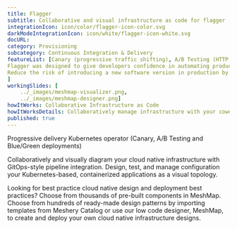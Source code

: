 ---
title: Flagger  
subtitle: Collaborative and visual infrastructure as code for flagger
integrationIcon: icon/color/flagger-icon-color.svg
darkModeIntegrationIcon: icon/white/flagger-icon-white.svg
docURL: 
category: Provisioning
subcategory: Continuous Integration & Delivery
featureList: [Canary (progressive traffic shifting), A/B Testing (HTTP headers and cookies traffic routing), Blue/Green (traffic switching and mirroring),
Flagger was designed to give developers confidence in automating production releases with progressive delivery techniques.,
Reduce the risk of introducing a new software version in production by gradually shifting traffic to the new version while measuring metrics like HTTP/gRPC request success rate and latency.
]
workingSlides: [
    ../_images/meshmap-visualizer.png,
    ../_images/meshmap-designer.png]
howItWorks: Collaborative Infrastructure as Code
howItWorksDetails: Collaboratively manage infrastructure with your coworkers synchronously sharing the same designs.
published: true
---
<p>
    Progressive delivery Kubernetes operator (Canary, A/B Testing and Blue/Green deployments)
</p>
<p>
    Collaboratively and visually diagram your cloud native infrastructure with GitOps-style pipeline integration. Design, test, and manage configuration your Kubernetes-based, containerized applications as a visual topology.
</p>
<p>
    Looking for best practice cloud native design and deployment best practices? Choose from thousands of pre-built components in MeshMap. Choose from hundreds of ready-made design patterns by importing templates from Meshery Catalog or use our low code designer, MeshMap, to create and deploy your own cloud native infrastructure designs.
</p>
